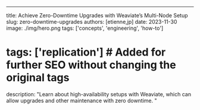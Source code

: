 ---
title: Achieve Zero-Downtime Upgrades with Weaviate’s Multi-Node Setup
slug: zero-downtime-upgrades
authors: [etienne,jp]
date: 2023-11-30
image: ./img/hero.png
tags: ['concepts', 'engineering', 'how-to']
# tags: ['replication']  # Added for further SEO without changing the original tags
description: "Learn about high-availability setups with Weaviate, which can allow upgrades and other maintenance with zero downtime. "


